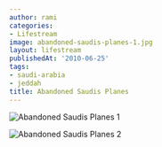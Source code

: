 ```yaml
---
author: rami
categories:
- Lifestream
image: abandoned-saudis-planes-1.jpg
layout: lifestream
publishedAt: '2010-06-25'
tags:
- saudi-arabia
- jeddah
title: Abandoned Saudis Planes
---
```


![Abandoned Saudis Planes 1](/assets/images/content/lifestream/abandoned-saudis-planes-1.jpg)

![Abandoned Saudis Planes 2](/assets/images/content/lifestream/abandoned-saudis-planes-2.jpg)
